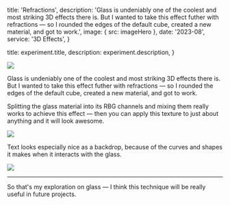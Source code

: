 
  title: 'Refractions',
  description:
    'Glass is undeniably one of the coolest and most striking 3D effects there is. But I wanted to take this effect futher with refractions — so I rounded the edges of the default cube, created a new material, and got to work.',
  image: { src: imageHero },
  date: '2023-08',
  service: '3D Effects',
}

  title: experiment.title,
  description: experiment.description,
}

![](./hero.webp)

Glass is undeniably one of the coolest and most striking 3D effects there is. But I wanted to take this effect futher with refractions — so I rounded the edges of the default cube, created a new material, and got to work.

Splitting the glass material into its RBG channels and mixing them really works to achieve this effect — then you can apply this texture to just about anything and it will look awesome.

![](./closeup-2.webp)

Text looks especially nice as a backdrop, because of the curves and shapes it makes when it interacts with the glass.

![](./closeup-1.webp)

---

So that's my exploration on glass — I think this technique will be really useful in future projects.
